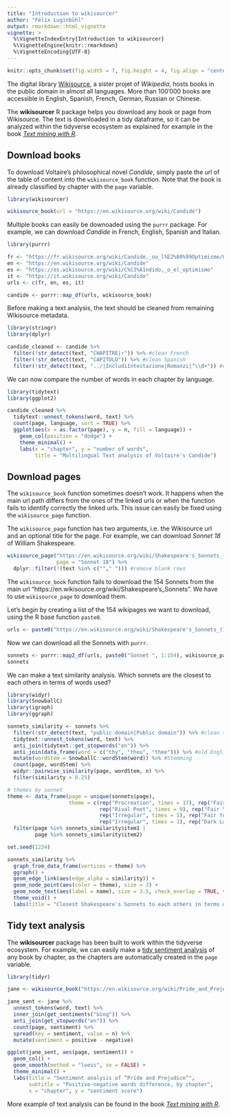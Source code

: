 ```yaml
---
title: "Introduction to wikisourcer"
author: "Félix Luginbühl"
output: rmarkdown::html_vignette
vignette: >
  %\VignetteIndexEntry{Introduction to wikisourcer}
  %\VignetteEngine{knitr::rmarkdown}
  %\VignetteEncoding{UTF-8}
---
```


```r
knitr::opts_chunk$set(fig.width = 7, fig.height = 4, fig.align = "center") 
```

The digital library [Wikisource](https://wikisource.org/), a sister projet of *Wikipedia*, hosts books in the public domain in almost all languages. More than 100'000 books are accessible in English, Spanish, French, German, Russian or Chinese.

The **wikisourcer** R package helps you download any book or page from Wikisource. The text is downloaded in a tidy dataframe, so it can be analyzed within the tidyverse ecosystem as explained for example in the book *[Text mining with R](https://www.tidytextmining.com)*.

## Download books

To download Voltaire's philosophical novel *Candide*, simply paste the url of the table of content into the ```wikisource_book``` function. Note that the book is already classified by chapter with the ```page``` variable.

```r
library(wikisourcer)

wikisource_book(url = "https://en.wikisource.org/wiki/Candide")
```

Multiple books can easily be downoaded using the ```purrr``` package. For example, we can download *Candide* in French, English, Spanish and Italian.

```r
library(purrr)

fr <- "https://fr.wikisource.org/wiki/Candide,_ou_l%E2%80%99Optimisme/Garnier_1877"
en <- "https://en.wikisource.org/wiki/Candide"
es <- "https://es.wikisource.org/wiki/C%C3%A1ndido,_o_el_optimismo"
it <- "https://it.wikisource.org/wiki/Candido"
urls <- c(fr, en, es, it)

candide <- purrr::map_df(urls, wikisource_book)
```

Before making a text analysis, the text should be cleaned from remaining Wikisource metadata.

```r
library(stringr)
library(dplyr)

candide_cleaned <- candide %>%
  filter(!str_detect(text, "CHAPITRE|↑")) %>% #clean French
  filter(!str_detect(text, "CAPITULO")) %>% #clean Spanish
  filter(!str_detect(text, "../|IncludiIntestazione|Romanzi|^\\d+")) #clean Italian
```

We can now compare the number of words in each chapter by language.

```r
library(tidytext)
library(ggplot2)

candide_cleaned %>%
  tidytext::unnest_tokens(word, text) %>%
  count(page, language, sort = TRUE) %>%
  ggplot(aes(x = as.factor(page), y = n, fill = language)) +
    geom_col(position = "dodge") +
    theme_minimal() +
    labs(x = "chapter", y = "number of words",
         title = "Multilingual Text analysis of Voltaire's Candide")
```

## Download pages

The ```wikisource_book``` function sometimes doesn’t work. It happens when the main url path differs from the ones of the linked urls or when the function fails to identify correctly the linked urls. This issue can easily be fixed using the ```wikisource_page``` function.

The ```wikisource_page``` function has two arguments, i.e. the Wikisource url and an optional title for the page. For example, we can download *Sonnet 18* of William Shakespeare.

```r
wikisource_page("https://en.wikisource.org/wiki/Shakespeare's_Sonnets_(1883)/Sonnet_18", 
                page = "Sonnet 18") %>%
  dplyr::filter(!(text %in% c(""," "))) #remove blank rows
```

The ```wikisource_book``` function fails to download the 154 Sonnets from the main url "https://en.wikisource.org/wiki/Shakespeare's_Sonnets". We have to use ```wikisource_page``` to download them.

Let's begin by creating a list of the 154 wikipages we want to download, using the R base function ```paste0```.

```r
urls <- paste0("https://en.wikisource.org/wiki/Shakespeare's_Sonnets_(1883)/Sonnet_", 1:154)
```

Now we can download all the Sonnets with ```purrr```.

```r
sonnets <- purrr::map2_df(urls, paste0("Sonnet ", 1:154), wikisource_page)
sonnets
```

We can make a text similarity analysis. Which sonnets are the closest to each others in terms of words used?

```r
library(widyr)
library(SnowballC)
library(igraph)
library(ggraph)

sonnets_similarity <- sonnets %>%
  filter(!str_detect(text, "public domain|Public domain")) %>% #clean text
  tidytext::unnest_tokens(word, text) %>%
  anti_join(tidytext::get_stopwords("en")) %>%
  anti_join(data_frame(word = c("thy", "thou", "thee"))) %>% #old English stopwords
  mutate(wordStem = SnowballC::wordStem(word)) %>% #Stemming
  count(page, wordStem) %>%
  widyr::pairwise_similarity(page, wordStem, n) %>%
  filter(similarity > 0.25)

# themes by sonnet 
theme <- data_frame(page = unique(sonnets$page),
                    theme = c(rep("Procreation", times = 17), rep("Fair Youth", times = 60),
                              rep("Rival Poet", times = 9), rep("Fair Youth", times = 12),
                              rep("Irregular", times = 1), rep("Fair Youth", times = 26),
                              rep("Irregular", times = 1), rep("Dark Lady", times = 28))) %>%
  filter(page %in% sonnets_similarity$item1 |
         page %in% sonnets_similarity$item2)

set.seed(1234)

sonnets_similarity %>%
  graph_from_data_frame(vertices = theme) %>%
  ggraph() +
  geom_edge_link(aes(edge_alpha = similarity)) +
  geom_node_point(aes(color = theme), size = 3) +
  geom_node_text(aes(label = name), size = 3.5, check_overlap = TRUE, vjust = 1) +
  theme_void() +
  labs(title = "Closest Shakespeare's Sonnets to each others in terms of words used")
```

## Tidy text analysis

The **wikisourcer** package has been built to work within the tidyverse ecosystem. For example, we can easily make a [tidy sentiment analysis](https://www.tidytextmining.com/sentiment.html) of any book by chapter, as the chapters are automatically created in the ```page``` variable.

```r

library(tidyr)

jane <- wikisource_book("https://en.wikisource.org/wiki/Pride_and_Prejudice")

jane_sent <- jane %>%
  unnest_tokens(word, text) %>%
  inner_join(get_sentiments("bing")) %>%
  anti_join(get_stopwords("en")) %>%
  count(page, sentiment) %>%
  spread(key = sentiment, value = n) %>%
  mutate(sentiment = positive - negative)

ggplot(jane_sent, aes(page, sentiment)) +
  geom_col() +
  geom_smooth(method = "loess", se = FALSE) +
  theme_minimal() +
  labs(title = "Sentiment analysis of “Pride and Prejudice”",
       subtitle = "Positive-negative words difference, by chapter",
       x = "chapter", y = "sentiment score")
```

More example of text analysis can be found in the book *[Text mining with R](https://www.tidytextmining.com)*.
